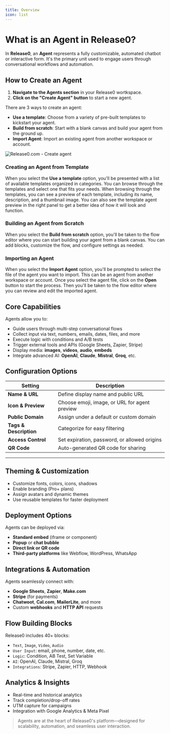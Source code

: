 ```yaml
---
title: Overview
icon: list
---
```


# What is an Agent in Release0?

In **Release0**, an **Agent** represents a fully customizable, automated chatbot or interactive form. It's the primary unit used to engage users through conversational workflows and automation.

## How to Create an Agent
1. **Navigate to the Agents section** in your Release0 wortkspace.
2. **Click on the "Create Agent" button** to start a new agent.

There are 3 ways to create an agent:
- **Use a template**: Choose from a variety of pre-built templates to kickstart your agent.
- **Build from scratch**: Start with a blank canvas and build your agent from the ground up.
- **Import Agent**: Import an existing agent from another workspace or account.

<Frame style={{ maxWidth: '400px' }}>
  <img src="/images/agent-settings/create-agent.png" alt="Release0.com -  Create agent" />
</Frame>

### Creating an Agent from Template

When you select the **Use a template** option, you'll be presented with a list of available templates organized in categories. You can browse through the templates and select one that fits your needs.
When browsing through the templates, you can see a preview of each template, including its name, description, and a thumbnail image. You can also see the template agent preview in the right panel to get a better idea of how it will look and function.

### Building an Agent from Scratch
When you select the **Build from scratch** option, you'll be taken to the flow editor where you can start building your agent from a blank canvas. You can add blocks, customize the flow, and configure settings as needed.

### Importing an Agent
When you select the **Import Agent** option, you'll be prompted to select the file of the agent you want to import. This can be an agent from another workspace or account. Once you select the agent file, click on the **Open** button to start the process. Then you'll be taken to the flow editor where you can review and edit the imported agent.


## Core Capabilities

Agents allow you to:

- Guide users through multi-step conversational flows
- Collect input via text, numbers, emails, dates, files, and more
- Execute logic with conditions and A/B tests
- Trigger external tools and APIs (Google Sheets, Zapier, Stripe)
- Display media: **images**, **videos**, **audio**, **embeds**
- Integrate advanced AI: **OpenAI**, **Claude**, **Mistral**, **Groq**, etc.


## Configuration Options

| Setting               | Description |
|----------------------|-------------|
| **Name & URL**       | Define display name and public URL |
| **Icon & Preview**   | Choose emoji, image, or URL for agent preview |
| **Public Domain**    | Assign under a default or custom domain |
| **Tags & Description** | Categorize for easy filtering |
| **Access Control**   | Set expiration, password, or allowed origins |
| **QR Code**          | Auto-generated QR code for sharing |

---

## Theming & Customization

- Customize fonts, colors, icons, shadows
- Enable branding (Pro+ plans)
- Assign avatars and dynamic themes
- Use reusable templates for faster deployment


## Deployment Options

Agents can be deployed via:

- **Standard embed** (iframe or component)
- **Popup** or **chat bubble**
- **Direct link or QR code**
- **Third-party platforms** like Webflow, WordPress, WhatsApp


## Integrations & Automation

Agents seamlessly connect with:

- **Google Sheets**, **Zapier**, **Make.com**
- **Stripe** (for payments)
- **Chatwoot**, **Cal.com**, **MailerLite**, and more
- Custom **webhooks** and **HTTP API** requests


## Flow Building Blocks

Release0 includes 40+ blocks:

- `Text`, `Image`, `Video`, `Audio`
- `User Input`: email, phone, number, date, etc.
- `Logic`: Condition, AB Test, Set Variable
- `AI`: OpenAI, Claude, Mistral, Groq
- `Integrations`: Stripe, Zapier, HTTP, Webhook


## Analytics & Insights

- Real-time and historical analytics
- Track completion/drop-off rates
- UTM capture for campaigns
- Integration with Google Analytics & Meta Pixel


> Agents are at the heart of Release0's platform—designed for scalability, automation, and seamless user interaction.
